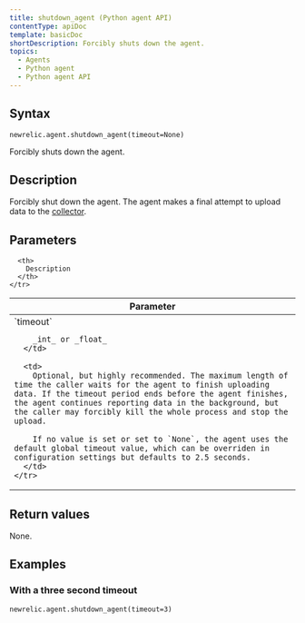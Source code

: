 ```yaml
---
title: shutdown_agent (Python agent API)
contentType: apiDoc
template: basicDoc
shortDescription: Forcibly shuts down the agent.
topics:
  - Agents
  - Python agent
  - Python agent API
---
```


## Syntax

```
newrelic.agent.shutdown_agent(timeout=None)
```

Forcibly shuts down the agent.

## Description

Forcibly shut down the agent. The agent makes a final attempt to upload data to the [collector](/docs/accounts-partnerships/education/getting-started-new-relic/glossary#collector).

## Parameters

<Table>
  <thead>
    <tr>
      <th width="25%">
        Parameter
      </th>

      <th>
        Description
      </th>
    </tr>
  </thead>

  <tbody>
    <tr>
      <td>
        `timeout`

        _int_ or _float_
      </td>

      <td>
        Optional, but highly recommended. The maximum length of time the caller waits for the agent to finish uploading data. If the timeout period ends before the agent finishes, the agent continues reporting data in the background, but the caller may forcibly kill the whole process and stop the upload.

        If no value is set or set to `None`, the agent uses the default global timeout value, which can be overriden in configuration settings but defaults to 2.5 seconds.
      </td>
    </tr>
  </tbody>
</Table>

## Return values

None.

## Examples

### With a three second timeout

```
newrelic.agent.shutdown_agent(timeout=3)
```
